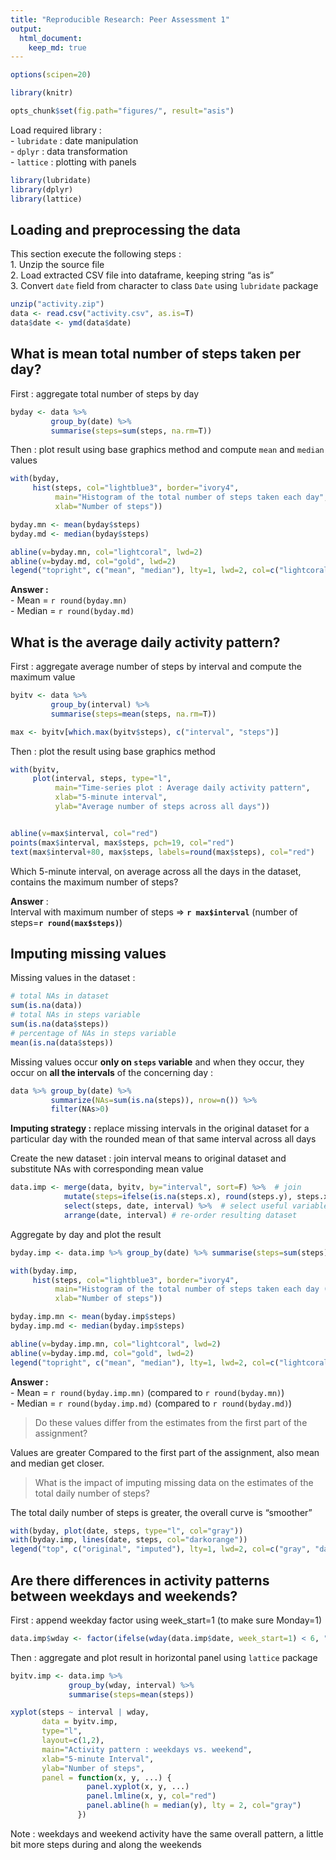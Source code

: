 ```yaml
---
title: "Reproducible Research: Peer Assessment 1"
output: 
  html_document:
    keep_md: true
---
```


```r
options(scipen=20)

library(knitr) 

opts_chunk$set(fig.path="figures/", result="asis")
```


Load required library :  
- `lubridate` : date manipulation  
- `dplyr` : data transformation  
- `lattice` : plotting with panels  

```r
library(lubridate)
library(dplyr)
library(lattice)
```

## Loading and preprocessing the data

This section execute the following steps :  
1. Unzip the source file  
2. Load extracted CSV file into dataframe, keeping string "as is"  
3. Convert `date` field from character to class `Date` using `lubridate` package  

```r
unzip("activity.zip")
data <- read.csv("activity.csv", as.is=T)
data$date <- ymd(data$date)
```


## What is mean total number of steps taken per day?

First : aggregate total number of steps by day

```r
byday <- data %>% 
         group_by(date) %>% 
         summarise(steps=sum(steps, na.rm=T))
```


Then : plot result using base graphics method and compute `mean` and `median` values

```r
with(byday, 
     hist(steps, col="lightblue3", border="ivory4",
          main="Histogram of the total number of steps taken each day",
          xlab="Number of steps"))

byday.mn <- mean(byday$steps)
byday.md <- median(byday$steps)

abline(v=byday.mn, col="lightcoral", lwd=2)
abline(v=byday.md, col="gold", lwd=2)
legend("topright", c("mean", "median"), lty=1, lwd=2, col=c("lightcoral", "gold"), bty="n")
```

**Answer : **  
- Mean = `r round(byday.mn)`    
- Median = `r round(byday.md)`

## What is the average daily activity pattern?

First : aggregate average number of steps by interval and compute the maximum value

```r
byitv <- data %>% 
         group_by(interval) %>% 
         summarise(steps=mean(steps, na.rm=T))

max <- byitv[which.max(byitv$steps), c("interval", "steps")]
```

Then : plot the result using base graphics method

```r
with(byitv, 
     plot(interval, steps, type="l",
          main="Time-series plot : Average daily activity pattern",
          xlab="5-minute interval",
          ylab="Average number of steps across all days"))


abline(v=max$interval, col="red")
points(max$interval, max$steps, pch=19, col="red")
text(max$interval+80, max$steps, labels=round(max$steps), col="red")
```

Which 5-minute interval, on average across all the days in the dataset, contains the maximum number of steps?  
  
**Answer** :   
Interval with maximum number of steps => **`r max$interval`** (number of steps=**`r round(max$steps)`**)

## Imputing missing values

Missing values in the dataset :

```r
# total NAs in dataset
sum(is.na(data))
# total NAs in steps variable
sum(is.na(data$steps))
# percentage of NAs in steps variable
mean(is.na(data$steps))
```

Missing values occur **only on `steps` variable** and when they occur, they occur on **all the intervals** of the concerning day :

```r
data %>% group_by(date) %>%
         summarize(NAs=sum(is.na(steps)), nrow=n()) %>%
         filter(NAs>0)
```


**Imputing strategy :** replace missing intervals in the original dataset for a particular day with the rounded mean of that same interval across all days  

Create the new dataset : join interval means to original dataset and substitute NAs with corresponding mean value

```r
data.imp <- merge(data, byitv, by="interval", sort=F) %>%  # join
            mutate(steps=ifelse(is.na(steps.x), round(steps.y), steps.x)) %>%  # substitute
            select(steps, date, interval) %>%  # select useful variables
            arrange(date, interval) # re-order resulting dataset
```

Aggregate by day and plot the result 

```r
byday.imp <- data.imp %>% group_by(date) %>% summarise(steps=sum(steps))

with(byday.imp,
     hist(steps, col="lightblue3", border="ivory4",
          main="Histogram of the total number of steps taken each day (imputed dataset)",
          xlab="Number of steps"))

byday.imp.mn <- mean(byday.imp$steps)
byday.imp.md <- median(byday.imp$steps)

abline(v=byday.imp.mn, col="lightcoral", lwd=2)
abline(v=byday.imp.md, col="gold", lwd=2)
legend("topright", c("mean", "median"), lty=1, lwd=2, col=c("lightcoral", "gold"), bty="n")

```

**Answer : **  
- Mean = `r round(byday.imp.mn)` (compared to `r round(byday.mn)`)    
- Median = `r round(byday.imp.md)` (compared to `r round(byday.md)`)

> Do these values differ from the estimates from the first part of the assignment?  

Values are greater Compared to the first part of the assignment, also mean and median get closer.


> What is the impact of imputing missing data on the estimates of the total daily number of steps?  

The total daily number of steps is greater, the overall curve is "smoother" 

```r
with(byday, plot(date, steps, type="l", col="gray"))
with(byday.imp, lines(date, steps, col="darkorange"))
legend("top", c("original", "imputed"), lty=1, lwd=2, col=c("gray", "darkorange"), bty="n")
```


## Are there differences in activity patterns between weekdays and weekends?

First : append weekday factor using week_start=1 (to make sure Monday=1)

```r
data.imp$wday <- factor(ifelse(wday(data.imp$date, week_start=1) < 6, "weekday", "weekend"))
```

Then : aggregate and plot result in horizontal panel using `lattice` package

```r
byitv.imp <- data.imp %>% 
             group_by(wday, interval) %>% 
             summarise(steps=mean(steps))

xyplot(steps ~ interval | wday, 
       data = byitv.imp, 
       type="l",
       layout=c(1,2),
       main="Activity pattern : weekdays vs. weekend",
       xlab="5-minute Interval",
       ylab="Number of steps",
       panel = function(x, y, ...) {
                 panel.xyplot(x, y, ...)
                 panel.lmline(x, y, col="red")
                 panel.abline(h = median(y), lty = 2, col="gray")
               })
```
  

Note : weekdays and weekend activity have the same overall pattern, a little bit more steps during and along the weekends